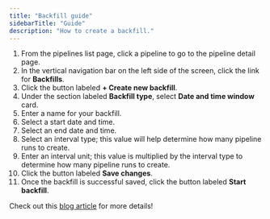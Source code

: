 ```yaml
---
title: "Backfill guide"
sidebarTitle: "Guide"
description: "How to create a backfill."
---
```


1. From the pipelines list page, click a pipeline to go to the pipeline detail page.
1. In the vertical navigation bar on the left side of the screen, click the link for <b>Backfills</b>.
1. Click the button labeled <b>+ Create new backfill</b>.
1. Under the section labeled <b>Backfill type</b>, select <b>Date and time window</b> card.
1. Enter a name for your backfill.
1. Select a start date and time.
1. Select an end date and time.
1. Select an interval type; this value will help determine how many pipeline runs to create.
1. Enter an interval unit; this value is multiplied by the interval type to determine how many pipeline runs to create.
1. Click the button labeled <b>Save changes</b>.
1. Once the backfill is successful saved, click the button labeled <b>Start backfill</b>.

Check out this [blog article](https://www.bigbytes.ai/blog/backfilling-historical-data-using-bigbytes) for more details!